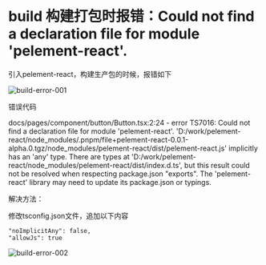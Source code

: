 
# build 构建打包时报错：Could not find a declaration file for module 'pelement-react'.

引入pelement-react，构建生产包的时候，报错如下

<img src={buildError001} alt="build-error-001" />

错误代码

docs/pages/component/button/Button.tsx:2:24 - error TS7016: Could not find a declaration file for module 'pelement-react'. 'D:/work/pelement-react/node_modules/.pnpm/file+pelement-react-0.0.1-alpha.0.tgz/node_modules/pelement-react/dist/pelement-react.js' implicitly has an 'any' type.
  There are types at 'D:/work/pelement-react/node_modules/pelement-react/dist/index.d.ts', but this result could not be resolved when respecting package.json "exports". The 'pelement-react' library may need to update its package.json or typings.

解决方法：

修改tsconfig.json文件，追加以下内容

```shell
"noImplicitAny": false,
"allowJs": true
```

<img src={buildError002} alt="build-error-002" />